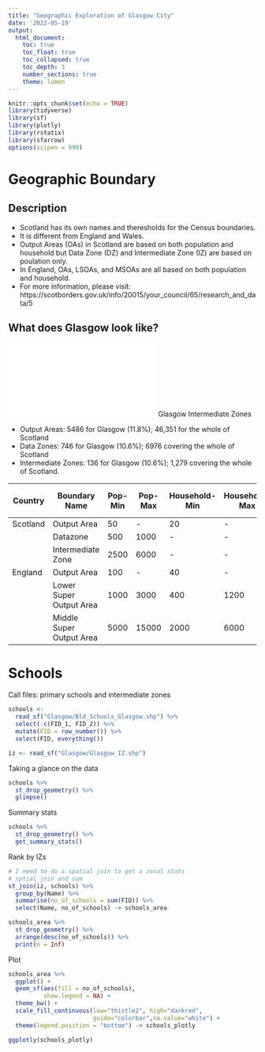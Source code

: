 ```yaml
---
title: "Geographic Exploration of Glasgow City"
date: '2022-05-19'
output: 
  html_document:
    toc: true
    toc_float: true
    toc_collapsed: true
    toc_depth: 3
    number_sections: true
    theme: lumen
---
```


```r
knitr::opts_chunk$set(echo = TRUE)
library(tidyverse)
library(sf)
library(plotly)
library(rstatix)
library(sfarrow)
options(scipen = 999)

```
# Geographic Boundary
## Description
* Scotland has its own names and theresholds for the Census boundaries.
* It is different from England and Wales.
* Output Areas (OAs) in Scotland are based on both population and household but Data Zone (DZ) and Intermediate Zone (IZ) are based on poulation only.
* In England, OAs, LSOAs, and MSOAs are all based on both population and household.
* For more information, please visit: https://scotborders.gov.uk/info/20015/your_council/65/research_and_data/5

## What does Glasgow look like?

<object data="glasgow_iz.pdf" width="800px" height="500px"> 
    <embed src="glasgow_iz.pdf"> Glasgow Intermediate Zones
    </embed>
</object>


* Output Areas: 5486 for Glasgow (11.8%); 46,351 for the whole of Scotland
* Data Zones: 746 for Glasgow (10.6%); 6976 covering the whole of Scotland
* Intermediate Zones: 136 for Glasgow (10.6%); 1,279 covering the whole of Scotland.

| Country  | Boundary Name            | Pop-Min | Pop-Max | Household-Min | Household-Max | Total No.Scot 11' | Total No. Glasgow 11' |
|----------|-------------------|---------|---------|-----------|------------|-------------------|--------------|
| Scotland | Output Area              | 50      | -      | 20            | -            |  46351                   | 5486         |
|          | Datazone                 | 500     | 1000    | -            | -            |  6976                    | 746          |
|          | Intermediate Zone        | 2500    | 6000    | -            | -            |  1279                    | 136          |
| England  | Output Area              | 100     | -      | 40            | -            |  181408                  | -           |
|          | Lower Super Output Area  | 1000    | 3000    | 400           | 1200        | 34753                   | -           |
|          | Middle Super Output Area | 5000    | 15000   | 2000          | 6000        | 7201                    | -           |


# Schools
Call files: primary schools and intermediate zones
```r
schools <- 
  read_sf("Glasgow/Bld_Schools_Glasgow.shp") %>% 
  select(-c(FID_1, FID_2)) %>% 
  mutate(FID = row_number()) %>% 
  select(FID, everything())

iz <- read_sf("Glasgow/Glasgow_IZ.shp")
```


Taking a glance on the data
```r
schools %>%
  st_drop_geometry() %>%
  glimpse()
```


Summary stats
```r
schools %>%
  st_drop_geometry() %>% 
  get_summary_stats() 
```

Rank by IZs
```r
# I need to do a spatial join to get a zonal stats
# sptial join and sum
st_join(iz, schools) %>% 
  group_by(Name) %>% 
  summarise(no_of_schools = sum(FID)) %>% 
  select(Name, no_of_schools) -> schools_area

schools_area %>%
  st_drop_geometry() %>% 
  arrange(desc(no_of_schools)) %>% 
  print(n = Inf)
```


Plot
```r

schools_area %>% 
  ggplot() +
  geom_sf(aes(fill = no_of_schools),
          show.legend = NA) +
  theme_bw() +
  scale_fill_continuous(low="thistle2", high="darkred", 
                        guide="colorbar",na.value="white") +
  theme(legend.position = "bottom") -> schools_plotly

ggplotly(schools_plotly)
```





